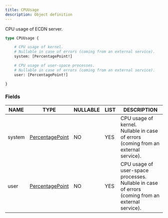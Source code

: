 ```yaml
---
title: CPUUsage
description: Object definition
---
```


CPU usage of ECDN server.

```graphql
type CPUUsage {

	# CPU usage of kernel.
	# Nullable in case of errors (coming from an external service).
	system: [PercentagePoint!]

	# CPU usage of user-space processes.
	# Nullable in case of errors (coming from an external service).
	user: [PercentagePoint!]

}
```

### Fields

| NAME | TYPE | NULLABLE | LIST | DESCRIPTION |
| - | - | - | - | - |
| system | [PercentagePoint](../ecdn-api-objects/PercentagePoint) | NO | YES | CPU usage of kernel.<br/>Nullable in case of errors (coming from an external service). | 
| user | [PercentagePoint](../ecdn-api-objects/PercentagePoint) | NO | YES | CPU usage of user-space processes.<br/>Nullable in case of errors (coming from an external service). | 

